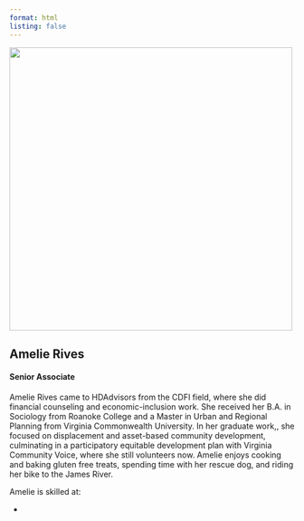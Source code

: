```yaml
---
format: html
listing: false
---
```


![](/images/team/amelie.jpg){fig-align="center" width="500"}

## Amelie Rives

#### Senior Associate

Amelie Rives came to HDAdvisors from the CDFI field, where she did financial counseling and economic-inclusion work. She received her B.A. in Sociology from Roanoke College and a Master in Urban and Regional Planning from Virginia Commonwealth University. In her graduate work,, she focused on displacement and asset-based community development, culminating in a participatory equitable development plan with Virginia Community Voice, where she still volunteers now. Amelie enjoys cooking and baking gluten free treats, spending time with her rescue dog, and riding her bike to the James River.

Amelie is skilled at:

-   
